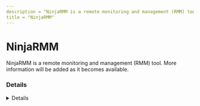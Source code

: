 ---
description = "NinjaRMM is a remote monitoring and management (RMM) tool. More information will be added as it becomes available."
title = "NinjaRMM"
---



# NinjaRMM

NinjaRMM is a remote monitoring and management (RMM) tool. More information will be added as it becomes available.

### Details
<Details author={""}
         category={""}
         created={""}
         website={""}
         lastModified={"2024-02-09"}
         privileges={""}
         free={ false }
         verification={ false }
/>

#### Installation Paths
<Card code={ ["ninjarmmagent.exe", "NinjaRMMAgent.exe", "NinjaRMMAgenPatcher.exe", "ninjarmm-cli.exe"] }/>





### Forensic Artifacts




#### Network Artifacts
<EuiSpacer size="xl"/>
<NetworkArtifactsTable data={ [{"Description": "Known remote domains", "Domains": ["*.ninjarmm.com", "*.ninjaone.com", "resources.ninjarmm.com", "ninjaone.com", "ninjarmm.net", "*.ninjarmm.net", "rmmservice.eu", "*.rmmservice.eu", "rmmservice.eu", "*.rmmservice.eu", "rmmservice.com.au", "*.rmmservice.com.au", "rmmservice.ca", "*.rmmservice.ca", "ninja-backup.com", "*.ninja-backup.com"], "Ports": []}] }/>




### Detections
- Detects potential network activity of NinjaRMM RMM tool
  - [Sigma Rule](https://github.com/magicsword-io/LOLRMM/blob/main/detections/sigma/ninjarmm_network_sigma.yml)
- Detects potential processes activity of NinjaRMM RMM tool
  - [Sigma Rule](https://github.com/magicsword-io/LOLRMM/blob/main/detections/sigma/ninjarmm_processes_sigma.yml)

### References
- [https://www.ninjaone.com/faq/](https://www.ninjaone.com/faq/)

